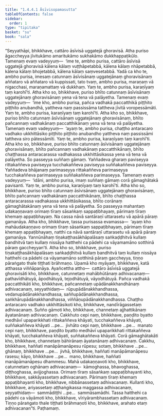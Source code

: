 ```yaml
---
title: "1.4.4.1 Āsīvisopamasutta"
tableOfContents: false
sidebar:
  order: 1
type: "tipitaka"
basket: "su"
book: "sala"
---
```



<DynamicBreadcrumb />

<Division number="238" book="sala">

<Paragraph number="1000" book="sala">
“Seyyathāpi, bhikkhave, cattāro āsīvisā uggatejā ghoravisā. Atha puriso āgaccheyya jīvitukāmo amaritukāmo sukhakāmo dukkhappaṭikūlo. Tamenaṃ evaṃ vadeyyuṃ—  ‘ime te, ambho purisa, cattāro āsīvisā uggatejā ghoravisā kālena kālaṃ vuṭṭhāpetabbā, kālena kālaṃ nhāpetabbā, kālena kālaṃ bhojetabbā, kālena kālaṃ saṃvesetabbā. Yadā ca kho te, ambho purisa, imesaṃ catunnaṃ āsīvisānaṃ uggatejānaṃ ghoravisānaṃ aññataro vā aññataro vā kuppissati, tato tvaṃ, ambho purisa, maraṇaṃ vā nigacchasi, maraṇamattaṃ vā dukkhaṃ. Yaṃ te, ambho purisa, karaṇīyaṃ taṃ karohī’ti.
</Paragraph>

<Paragraph number="1001" book="sala">
Atha kho so, bhikkhave, puriso bhīto catunnaṃ āsīvisānaṃ uggatejānaṃ ghoravisānaṃ yena vā tena vā palāyetha. Tamenaṃ evaṃ vadeyyuṃ—  ‘ime kho, ambho purisa, pañca vadhakā paccatthikā piṭṭhito piṭṭhito anubandhā, yattheva naṃ passissāma tattheva jīvitā voropessāmāti. Yaṃ te, ambho purisa, karaṇīyaṃ taṃ karohī’ti.
</Paragraph>

<Paragraph number="1002" book="sala">
Atha kho so, bhikkhave, puriso bhīto catunnaṃ āsīvisānaṃ uggatejānaṃ ghoravisānaṃ, bhīto pañcannaṃ vadhakānaṃ paccatthikānaṃ yena vā tena vā palāyetha. Tamenaṃ evaṃ vadeyyuṃ—  ‘ayaṃ te, ambho purisa, chaṭṭho antaracaro vadhako ukkhittāsiko piṭṭhito piṭṭhito anubandho yattheva naṃ passissāmi tattheva siro pātessāmīti. Yaṃ te, ambho purisa, karaṇīyaṃ taṃ karohī’ti.
</Paragraph>

<Paragraph number="1003" book="sala">
Atha kho so, bhikkhave, puriso bhīto catunnaṃ āsīvisānaṃ uggatejānaṃ ghoravisānaṃ, bhīto pañcannaṃ vadhakānaṃ paccatthikānaṃ, bhīto chaṭṭhassa antaracarassa vadhakassa ukkhittāsikassa yena vā tena vā palāyetha. So passeyya suññaṃ gāmaṃ. Yaññadeva gharaṃ paviseyya rittakaññeva paviseyya tucchakaññeva paviseyya suññakaññeva paviseyya. Yaññadeva bhājanaṃ parimaseyya rittakaññeva parimaseyya tucchakaññeva parimaseyya suññakaññeva parimaseyya. Tamenaṃ evaṃ vadeyyuṃ—  ‘idāni, ambho purisa, imaṃ suññaṃ gāmaṃ corā gāmaghātakā pavisanti. Yaṃ te, ambho purisa, karaṇīyaṃ taṃ karohī’ti.
</Paragraph>

<Paragraph number="1004" book="sala">
Atha kho so, bhikkhave, puriso bhīto catunnaṃ āsīvisānaṃ uggatejānaṃ ghoravisānaṃ, bhīto pañcannaṃ vadhakānaṃ paccatthikānaṃ, bhīto chaṭṭhassa antaracarassa vadhakassa ukkhittāsikassa, bhīto corānaṃ gāmaghātakānaṃ yena vā tena vā palāyetha. So passeyya mahantaṃ udakaṇṇavaṃ orimaṃ tīraṃ sāsaṅkaṃ sappaṭibhayaṃ, pārimaṃ tīraṃ khemaṃ appaṭibhayaṃ. Na cassa nāvā santāraṇī uttarasetu vā apārā pāraṃ gamanāya. Atha kho, bhikkhave, tassa purisassa evamassa—  ‘ayaṃ kho mahāudakaṇṇavo orimaṃ tīraṃ sāsaṅkaṃ sappaṭibhayaṃ, pārimaṃ tīraṃ khemaṃ appaṭibhayaṃ, natthi ca nāvā santāraṇī uttarasetu vā apārā pāraṃ gamanāya. Yannūnāhaṃ tiṇakaṭṭhasākhāpalāsaṃ saṅkaḍḍhitvā kullaṃ bandhitvā taṃ kullaṃ nissāya hatthehi ca pādehi ca vāyamamāno sotthinā pāraṃ gaccheyyan’ti.
</Paragraph>

<Paragraph number="1005" book="sala">
Atha kho so, bhikkhave, puriso tiṇakaṭṭhasākhāpalāsaṃ saṅkaḍḍhitvā kullaṃ bandhitvā taṃ kullaṃ nissāya hatthehi ca pādehi ca vāyamamāno sotthinā pāraṃ gaccheyya, tiṇṇo pāraṅgato thale tiṭṭhati brāhmaṇo.
</Paragraph>

<Paragraph number="1006" book="sala">
Upamā kho myāyaṃ, bhikkhave, katā atthassa viññāpanāya. Ayañcettha attho—  cattāro āsīvisā uggatejā ghoravisāti kho, bhikkhave, catunnetaṃ mahābhūtānaṃ adhivacanaṃ—  pathavīdhātuyā, āpodhātuyā, tejodhātuyā, vāyodhātuyā.
</Paragraph>

<Paragraph number="1007" book="sala">
Pañca vadhakā paccatthikāti kho, bhikkhave, pañcannetaṃ upādānakkhandhānaṃ adhivacanaṃ, seyyathidaṃ—  rūpupādānakkhandhassa, vedanupādānakkhandhassa, saññupādānakkhandhassa, saṅkhārupādānakkhandhassa, viññāṇupādānakkhandhassa.
</Paragraph>

<Paragraph number="1008" book="sala">
Chaṭṭho antaracaro vadhako ukkhittāsikoti kho, bhikkhave, nandīrāgassetaṃ adhivacanaṃ.
</Paragraph>

<Paragraph number="1009" book="sala">
Suñño gāmoti kho, bhikkhave, channetaṃ ajjhattikānaṃ āyatanānaṃ adhivacanaṃ. Cakkhuto cepi naṃ, bhikkhave, paṇḍito byatto medhāvī upaparikkhati rittakaññeva khāyati, tucchakaññeva khāyati, suññakaññeva khāyati …pe…  jivhāto cepi naṃ, bhikkhave …pe…  manato cepi naṃ, bhikkhave, paṇḍito byatto medhāvī upaparikkhati rittakaññeva khāyati, tucchakaññeva khāyati, suññakaññeva khāyati.
</Paragraph>

<Paragraph number="1010" book="sala">
Corā gāmaghātakāti kho, bhikkhave, channetaṃ bāhirānaṃ āyatanānaṃ adhivacanaṃ. Cakkhu, bhikkhave, haññati manāpāmanāpesu rūpesu; sotaṃ, bhikkhave …pe…  ghānaṃ, bhikkhave …pe…  jivhā, bhikkhave, haññati manāpāmanāpesu rasesu; kāyo, bhikkhave …pe…  mano, bhikkhave, haññati manāpāmanāpesu dhammesu.
</Paragraph>

<Paragraph number="1011" book="sala">
Mahā udakaṇṇavoti kho, bhikkhave, catunnetaṃ oghānaṃ adhivacanaṃ—  kāmoghassa, bhavoghassa, diṭṭhoghassa, avijjoghassa.
</Paragraph>

<Paragraph number="1012" book="sala">
Orimaṃ tīraṃ sāsaṅkaṃ sappaṭibhayanti kho, bhikkhave, sakkāyassetaṃ adhivacanaṃ.
</Paragraph>

<Paragraph number="1013" book="sala">
Pārimaṃ tīraṃ khemaṃ appaṭibhayanti kho, bhikkhave, nibbānassetaṃ adhivacanaṃ.
</Paragraph>

<Paragraph number="1014" book="sala">
Kullanti kho, bhikkhave, ariyassetaṃ aṭṭhaṅgikassa maggassa adhivacanaṃ, seyyathidaṃ—  sammādiṭṭhi …pe…  sammāsamādhi.
</Paragraph>

<Paragraph number="1015" book="sala">
Tassa hatthehi ca pādehi ca vāyāmoti kho, bhikkhave, vīriyārambhassetaṃ adhivacanaṃ.
</Paragraph>

<Paragraph number="1016" book="sala">
Tiṇṇo pāraṅgato thale tiṭṭhati brāhmaṇoti kho, bhikkhave, arahato etaṃ adhivacanan”ti.

</Paragraph>
</Division>

<Paragraph number="1017" type="center" book="sala">
Paṭhamaṃ.
</Paragraph>